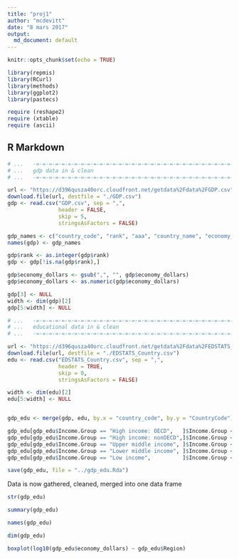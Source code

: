 ```yaml
---
title: "proj1"
author: "mcdevitt"
date: "8 mars 2017"
output:
  md_document: default
---
```


```r
knitr::opts_chunk$set(echo = TRUE)

library(repmis)
library(RCurl)
library(methods)
library(ggplot2)
library(pastecs)

require (reshape2)
require (xtable)
require (ascii)

```


## R Markdown


```r


# ...	-=-=-=-=-=-=-=-=-=-=-=-=-=-=-=-=-=-=-=-=-=-=-=-=-=-=-=-=-=-=-=-=-=-=-=-=-
# ...	gdp data in & clean
# ...	-=-=-=-=-=-=-=-=-=-=-=-=-=-=-=-=-=-=-=-=-=-=-=-=-=-=-=-=-=-=-=-=-=-=-=-=-

url <- "https://d396qusza40orc.cloudfront.net/getdata%2Fdata%2FGDP.csv"
download.file(url, destfile = "./GDP.csv")
gdp <- read.csv("GDP.csv", sep = ",",
				header = FALSE,
				skip = 5,
				stringsAsFactors = FALSE)

gdp_names <- c("country_code", "rank", "aaa", "country_name", "economy_dollars")
names(gdp) <- gdp_names

gdp$rank <- as.integer(gdp$rank)
gdp <- gdp[!is.na(gdp$rank),]

gdp$economy_dollars <- gsub(",", "", gdp$economy_dollars)
gdp$economy_dollars <- as.numeric(gdp$economy_dollars)

gdp[3] <- NULL
width <- dim(gdp)[2]
gdp[5:width] <- NULL

# ...	-=-=-=-=-=-=-=-=-=-=-=-=-=-=-=-=-=-=-=-=-=-=-=-=-=-=-=-=-=-=-=-=-=-=-=-=-
# ...	educational data in & clean
# ...	-=-=-=-=-=-=-=-=-=-=-=-=-=-=-=-=-=-=-=-=-=-=-=-=-=-=-=-=-=-=-=-=-=-=-=-=-

url <- "https://d396qusza40orc.cloudfront.net/getdata%2Fdata%2FEDSTATS_Country.csv"
download.file(url, destfile = "./EDSTATS_Country.csv")
edu <- read.csv("EDSTATS_Country.csv", sep = ",",
				header = TRUE,
				skip = 0,
				stringsAsFactors = FALSE)

width <- dim(edu)[2]
edu[5:width] <- NULL


gdp_edu <- merge(gdp, edu, by.x = "country_code", by.y = "CountryCode")
```


```r

gdp_edu[gdp_edu$Income.Group == "High income: OECD",   ]$Income.Group <- "1_High_OECD" 
gdp_edu[gdp_edu$Income.Group == "High income: nonOECD",]$Income.Group <- "2_High_nonOECD" 
gdp_edu[gdp_edu$Income.Group == "Upper middle income", ]$Income.Group <- "3_Upper_Middle" 
gdp_edu[gdp_edu$Income.Group == "Lower middle income", ]$Income.Group <- "4_Lower_Middle" 
gdp_edu[gdp_edu$Income.Group == "Low income",          ]$Income.Group <- "5_Low_Income" 

save(gdp_edu, file = "../gdp_edu.Rda")
```
Data is now gathered, cleaned, merged into one data frame

```r
str(gdp_edu)

summary(gdp_edu)

names(gdp_edu)

dim(gdp_edu)

boxplot(log10(gdp_edu$economy_dollars) ~ gdp_edu$Region)


```



